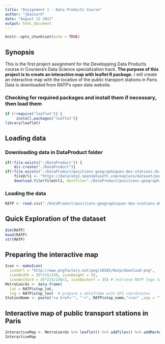---
title: "Assignment 1 - Data Products Course"
author: "jbassard"
date: "August 12 2017"
output: html_document
---

```{r setup, include=FALSE}
knitr::opts_chunk$set(echo = TRUE)
```

## Synopsis
This is the first project assignment for the Developping Data Products course in Coursera's Data Science specialization track. **The purpose of this project is to create an interactive map with leaflet R package.** I will create an interactive map with the location of the public transport stations in Paris. Data is downloaded from RATP's open data website.


### Checking for required packages and install them if necessary, then load them
```{r}
if (!require("leaflet")) {
	 install.packages("leaflet")}
library(leaflet)
```

## Loading data
### Downloading data in DataProduct folder
```{r}
if(!file.exists("./DataProduct")) {
	dir.create("./DataProduct")}
if(!file.exists("./DataProduct/positions-geographiques-des-stations-du-reseau-ratp.csv")) {
	fileUrl1 <- "https://dataratp2.opendatasoft.com/explore/dataset/positions-geographiques-des-stations-du-reseau-ratp/download/?format=csv&timezone=Europe/Berlin&use_labels_for_header=true"
	download.file(fileUrl1, destfile="./DataProduct/positions-geographiques-des-stations-du-reseau-ratp.csv")}
```

### Loading the data
```{r}
RATP <- read.csv("./DataProduct/positions-geographiques-des-stations-du-reseau-ratp.csv", header=TRUE, sep=";")
```

## Quick Exploration of the dataset
```{r}
dim(RATP)
head(RATP)
str(RATP)
```

## Preparing the interactive map
```{r}
Icon <- makeIcon(
  iconUrl = "http://www.pngfactory.net/png/18585/Ratp/download-png",
  iconWidth = 35*215/230, iconHeight = 35,
  iconAnchorX = 35*215/230/2, iconAnchorY = 35) # retrieve RATP logo to add on the map at each station location 
MetroCoords <- data.frame(
  lat = RATP$stop_lat,
  lng = RATP$stop_lon)  # prepare a dataframe with GPS coordinates
StationName <- paste("<a href='", "'>", RATP$stop_name,"</a>" ,sep = "")
```

## Interactive map of public transport stations in Paris
```{r}
InteractiveMap <- MetroCoords %>% leaflet() %>% addTiles() %>% addMarkers(clusterOptions = markerClusterOptions, icon=Icon, popup = StationName)
InteractiveMap
```